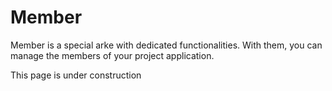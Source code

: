 
# Member

Member is a special arke with dedicated functionalities. With them, you can manage the members of your project application.

<Callout type="warning">
    This page is under construction
</Callout>
